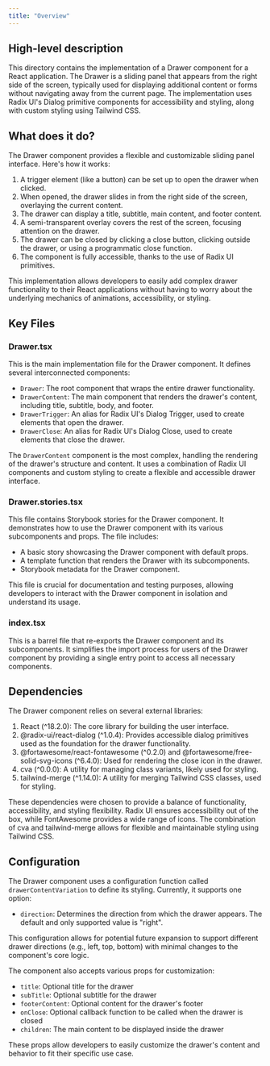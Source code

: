 ```yaml
---
title: "Overview"
---
```


## High-level description
This directory contains the implementation of a Drawer component for a React application. The Drawer is a sliding panel that appears from the right side of the screen, typically used for displaying additional content or forms without navigating away from the current page. The implementation uses Radix UI's Dialog primitive components for accessibility and styling, along with custom styling using Tailwind CSS.

## What does it do?
The Drawer component provides a flexible and customizable sliding panel interface. Here's how it works:

1. A trigger element (like a button) can be set up to open the drawer when clicked.
2. When opened, the drawer slides in from the right side of the screen, overlaying the current content.
3. The drawer can display a title, subtitle, main content, and footer content.
4. A semi-transparent overlay covers the rest of the screen, focusing attention on the drawer.
5. The drawer can be closed by clicking a close button, clicking outside the drawer, or using a programmatic close function.
6. The component is fully accessible, thanks to the use of Radix UI primitives.

This implementation allows developers to easily add complex drawer functionality to their React applications without having to worry about the underlying mechanics of animations, accessibility, or styling.

## Key Files

### Drawer.tsx
This is the main implementation file for the Drawer component. It defines several interconnected components:

- `Drawer`: The root component that wraps the entire drawer functionality.
- `DrawerContent`: The main component that renders the drawer's content, including title, subtitle, body, and footer.
- `DrawerTrigger`: An alias for Radix UI's Dialog Trigger, used to create elements that open the drawer.
- `DrawerClose`: An alias for Radix UI's Dialog Close, used to create elements that close the drawer.

The `DrawerContent` component is the most complex, handling the rendering of the drawer's structure and content. It uses a combination of Radix UI components and custom styling to create a flexible and accessible drawer interface.

### Drawer.stories.tsx
This file contains Storybook stories for the Drawer component. It demonstrates how to use the Drawer component with its various subcomponents and props. The file includes:

- A basic story showcasing the Drawer component with default props.
- A template function that renders the Drawer with its subcomponents.
- Storybook metadata for the Drawer component.

This file is crucial for documentation and testing purposes, allowing developers to interact with the Drawer component in isolation and understand its usage.

### index.tsx
This is a barrel file that re-exports the Drawer component and its subcomponents. It simplifies the import process for users of the Drawer component by providing a single entry point to access all necessary components.

## Dependencies
The Drawer component relies on several external libraries:

1. React (^18.2.0): The core library for building the user interface.
2. @radix-ui/react-dialog (^1.0.4): Provides accessible dialog primitives used as the foundation for the drawer functionality.
3. @fortawesome/react-fontawesome (^0.2.0) and @fortawesome/free-solid-svg-icons (^6.4.0): Used for rendering the close icon in the drawer.
4. cva (^0.0.0): A utility for managing class variants, likely used for styling.
5. tailwind-merge (^1.14.0): A utility for merging Tailwind CSS classes, used for styling.

These dependencies were chosen to provide a balance of functionality, accessibility, and styling flexibility. Radix UI ensures accessibility out of the box, while FontAwesome provides a wide range of icons. The combination of cva and tailwind-merge allows for flexible and maintainable styling using Tailwind CSS.

## Configuration
The Drawer component uses a configuration function called `drawerContentVariation` to define its styling. Currently, it supports one option:

- `direction`: Determines the direction from which the drawer appears. The default and only supported value is "right".

This configuration allows for potential future expansion to support different drawer directions (e.g., left, top, bottom) with minimal changes to the component's core logic.

The component also accepts various props for customization:

- `title`: Optional title for the drawer
- `subTitle`: Optional subtitle for the drawer
- `footerContent`: Optional content for the drawer's footer
- `onClose`: Optional callback function to be called when the drawer is closed
- `children`: The main content to be displayed inside the drawer

These props allow developers to easily customize the drawer's content and behavior to fit their specific use case.
